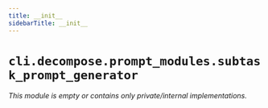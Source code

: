 ```yaml
---
title: __init__
sidebarTitle: __init__
---
```


# `cli.decompose.prompt_modules.subtask_prompt_generator`

*This module is empty or contains only private/internal implementations.*
